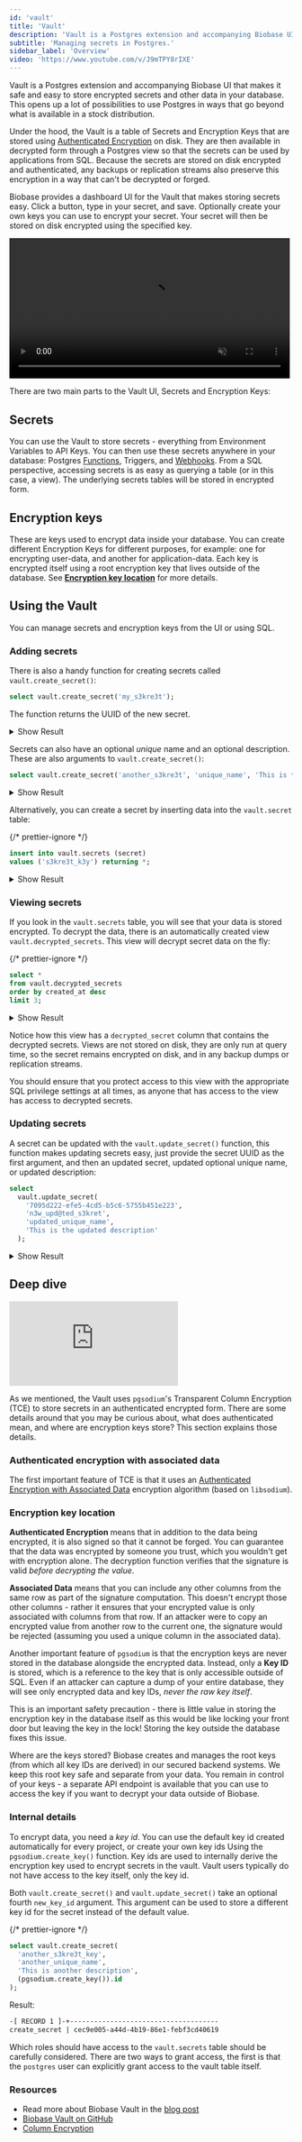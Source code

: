 ```yaml
---
id: 'vault'
title: 'Vault'
description: 'Vault is a Postgres extension and accompanying Biobase UI that makes it safe and easy to store encrypted secrets.'
subtitle: 'Managing secrets in Postgres.'
sidebar_label: 'Overview'
video: 'https://www.youtube.com/v/J9mTPY8rIXE'
---
```


Vault is a Postgres extension and accompanying Biobase UI that makes it safe and easy to store encrypted secrets and other data in your database. This opens up a lot of possibilities to use Postgres in ways that go beyond what is available in a stock distribution.

Under the hood, the Vault is a table of Secrets and Encryption Keys that are stored using [Authenticated Encryption](https://en.wikipedia.org/wiki/Authenticated_encryption) on disk. They are then available in decrypted form through a Postgres view so that the secrets can be used by applications from SQL. Because the secrets are stored on disk encrypted and authenticated, any backups or replication streams also preserve this encryption in a way that can't be decrypted or forged.

Biobase provides a dashboard UI for the Vault that makes storing secrets easy. Click a button, type in your secret, and save. Optionally create your own keys you can use to encrypt your secret. Your secret will then be stored on disk encrypted using the specified key.

<video width="99%" muted playsInline controls="true">
  <source
    src="/docs/img/guides/database/vault-hello-compressed.mp4"
    type="video/mp4"
    muted
    playsInline
  />
</video>

There are two main parts to the Vault UI, Secrets and Encryption Keys:

## Secrets

You can use the Vault to store secrets - everything from Environment Variables to API Keys. You can then use these secrets anywhere in your database: Postgres [Functions](/docs/guides/database/functions), Triggers, and [Webhooks](/docs/guides/database/webhooks). From a SQL perspective, accessing secrets is as easy as querying a table (or in this case, a view). The underlying secrets tables will be stored in encrypted form.

## Encryption keys

These are keys used to encrypt data inside your database. You can create different Encryption Keys for different purposes, for example: one for encrypting user-data, and another for application-data. Each key is encrypted itself using a root encryption key that lives outside of the database. See **[Encryption key location](#encryption-key-location)** for more details.

## Using the Vault

You can manage secrets and encryption keys from the UI or using SQL.

### Adding secrets

There is also a handy function for creating secrets called `vault.create_secret()`:

```sql
select vault.create_secret('my_s3kre3t');
```

The function returns the UUID of the new secret.

<details>
<summary>Show Result</summary>

```sql
-[ RECORD 1 ]-+-------------------------------------
create_secret | c9b00867-ca8b-44fc-a81d-d20b8169be17
```

</details>

Secrets can also have an optional _unique_ name and an optional description. These are also arguments to `vault.create_secret()`:

```sql
select vault.create_secret('another_s3kre3t', 'unique_name', 'This is the description');
```

<details>
<summary>Show Result</summary>

```sql
-[ RECORD 1 ]-----------------------------------------------------------------
id          | 7095d222-efe5-4cd5-b5c6-5755b451e223
name        | unique_name
description | This is the description
secret      | 3mMeOcoG84a5F2uOfy2ugWYDp9sdxvCTmi6kTeT97bvA8rCEsG5DWWZtTU8VVeE=
key_id      | c62da7a0-b85d-471d-8ea7-52aae21d7354
nonce       | \x9f2d60954ba5eb566445736e0760b0e3
created_at  | 2022-12-14 02:34:23.85159+00
updated_at  | 2022-12-14 02:34:23.85159+00
```

</details>

Alternatively, you can create a secret by inserting data into the `vault.secret` table:

{/* prettier-ignore */}
```sql
insert into vault.secrets (secret)
values ('s3kre3t_k3y') returning *;
```

<details>
<summary>Show Result</summary>

```sql
-[ RECORD 1 ]-------------------------------------------------------------
id          | d91596b8-1047-446c-b9c0-66d98af6d001
name        |
description |
secret      | S02eXS9BBY+kE3r621IS8beAytEEtj+dDHjs9/0AoMy7HTbog+ylxcS22A==
key_id      | 7f5ad44b-6bd5-4c99-9f68-4b6c7486f927
nonce       | \x3aa2e92f9808e496aa4163a59304b895
created_at  | 2022-12-14 02:29:21.3625+00
updated_at  | 2022-12-14 02:29:21.3625+00
```

</details>

### Viewing secrets

If you look in the `vault.secrets` table, you will see that your data is stored encrypted. To decrypt the data, there is an automatically created view `vault.decrypted_secrets`. This view will decrypt secret data on the fly:

{/* prettier-ignore */}
```sql
select * 
from vault.decrypted_secrets 
order by created_at desc 
limit 3;
```

<details>
<summary>Show Result</summary>

```sql
-[ RECORD 1 ]----+-----------------------------------------------------------------
id               | 7095d222-efe5-4cd5-b5c6-5755b451e223
name             | unique_name
description      | This is the description
secret           | 3mMeOcoG84a5F2uOfy2ugWYDp9sdxvCTmi6kTeT97bvA8rCEsG5DWWZtTU8VVeE=
decrypted_secret | another_s3kre3t
key_id           | c62da7a0-b85d-471d-8ea7-52aae21d7354
nonce            | \x9f2d60954ba5eb566445736e0760b0e3
created_at       | 2022-12-14 02:34:23.85159+00
updated_at       | 2022-12-14 02:34:23.85159+00
-[ RECORD 2 ]----+-----------------------------------------------------------------
id               | c9b00867-ca8b-44fc-a81d-d20b8169be17
name             |
description      |
secret           | a1CE4vXwQ53+N9bllJj1D7fasm59ykohjb7K90PPsRFUd9IbBdxIGZNoSQLIXl4=
decrypted_secret | another_s3kre3t
key_id           | 8c72b05e-b931-4372-abf9-a09cfad18489
nonce            | \x1d3b2761548c4efb2d29ca11d44aa22f
created_at       | 2022-12-14 02:32:50.58921+00
updated_at       | 2022-12-14 02:32:50.58921+00
-[ RECORD 3 ]----+-----------------------------------------------------------------
id               | d91596b8-1047-446c-b9c0-66d98af6d001
name             |
description      |
secret           | S02eXS9BBY+kE3r621IS8beAytEEtj+dDHjs9/0AoMy7HTbog+ylxcS22A==
decrypted_secret | s3kre3t_k3y
key_id           | 7f5ad44b-6bd5-4c99-9f68-4b6c7486f927
nonce            | \x3aa2e92f9808e496aa4163a59304b895
created_at       | 2022-12-14 02:29:21.3625+00
updated_at       | 2022-12-14 02:29:21.3625+00
```

</details>

Notice how this view has a `decrypted_secret` column that contains the decrypted secrets. Views are not stored on disk, they are only run at query time, so the secret remains encrypted on disk, and in any backup dumps or replication streams.

You should ensure that you protect access to this view with the appropriate SQL privilege settings at all times, as anyone that has access to the view has access to decrypted secrets.

### Updating secrets

A secret can be updated with the `vault.update_secret()` function, this function makes updating secrets easy, just provide the secret UUID as the first argument, and then an updated secret, updated optional unique name, or updated description:

```sql
select
  vault.update_secret(
    '7095d222-efe5-4cd5-b5c6-5755b451e223',
    'n3w_upd@ted_s3kret',
    'updated_unique_name',
    'This is the updated description'
  );
```

<details>
<summary>Show Result</summary>

```sql
-[ RECORD 1 ]-+-
update_secret |

postgres=> select * from vault.decrypted_secrets where id = '7095d222-efe5-4cd5-b5c6-5755b451e223';
-[ RECORD 1 ]----+---------------------------------------------------------------------
id               | 7095d222-efe5-4cd5-b5c6-5755b451e223
name             | updated_unique_name
description      | This is the updated description
secret           | lhb3HBFxF+qJzp/HHCwhjl4QFb5dYDsIQEm35DaZQOovdkgp2iy6UMufTKJGH4ThMrU=
decrypted_secret | n3w_upd@ted_s3kret
key_id           | c62da7a0-b85d-471d-8ea7-52aae21d7354
nonce            | \x9f2d60954ba5eb566445736e0760b0e3
created_at       | 2022-12-14 02:34:23.85159+00
updated_at       | 2022-12-14 02:51:13.938396+00
```

</details>

## Deep dive

<div className="video-container">
  <iframe
    src="https://www.youtube-nocookie.com/embed/QHLPNDrdN2w"
    title="YouTube video player"
    frameborder="0"
    allow="accelerometer; autoplay; clipboard-write; encrypted-media; gyroscope; picture-in-picture"
    allowfullscreen
  ></iframe>
</div>

As we mentioned, the Vault uses `pgsodium`'s Transparent Column Encryption (TCE) to store secrets in an authenticated encrypted form. There are some details around that you may be curious about, what does authenticated mean, and where are encryption keys store? This section explains those details.

### Authenticated encryption with associated data

The first important feature of TCE is that it uses an [Authenticated Encryption with Associated Data](<https://en.wikipedia.org/wiki/Authenticated_encryption#Authenticated_encryption_with_associated_data_(AEAD)>) encryption algorithm (based on `libsodium`).

### Encryption key location

**Authenticated Encryption** means that in addition to the data being encrypted, it is also signed so that it cannot be forged. You can guarantee that the data was encrypted by someone you trust, which you wouldn't get with encryption alone. The decryption function verifies that the signature is valid _before decrypting the value_.

**Associated Data** means that you can include any other columns from the same row as part of the signature computation. This doesn't encrypt those other columns - rather it ensures that your encrypted value is only associated with columns from that row. If an attacker were to copy an encrypted value from another row to the current one, the signature would be rejected (assuming you used a unique column in the associated data).

Another important feature of `pgsodium` is that the encryption keys are never stored in the database alongside the encrypted data. Instead, only a **Key ID** is stored, which is a reference to the key that is only accessible outside of SQL. Even if an attacker can capture a dump of your entire database, they will see only encrypted data and key IDs, _never the raw key itself_.

This is an important safety precaution - there is little value in storing the encryption key in the database itself as this would be like locking your front door but leaving the key in the lock! Storing the key outside the database fixes this issue.

Where are the keys stored? Biobase creates and manages the root keys (from which all key IDs are derived) in our secured backend systems. We keep this root key safe and separate from your data. You remain in control of your keys - a separate API endpoint is available that you can use to access the key if you want to decrypt your data outside of Biobase.

### Internal details

To encrypt data, you need a _key id_. You can use the default key id created automatically for every project, or create your own key ids Using the `pgsodium.create_key()` function. Key ids are used to internally derive the encryption key used to encrypt secrets in the vault. Vault users typically do not have access to the key itself, only the key id.

Both `vault.create_secret()` and `vault.update_secret()` take an optional fourth `new_key_id` argument. This argument can be used to store a different key id for the secret instead of the default value.

{/* prettier-ignore */}
```sql
select vault.create_secret(
  'another_s3kre3t_key', 
  'another_unique_name',
  'This is another description',
  (pgsodium.create_key()).id
);
```

Result:

```sh
-[ RECORD 1 ]-+-------------------------------------
create_secret | cec9e005-a44d-4b19-86e1-febf3cd40619
```

Which roles should have access to the `vault.secrets` table should be carefully considered. There are two ways to grant access, the first is that the `postgres` user can explicitly grant access to the vault table itself.

### Resources

- Read more about Biobase Vault in the [blog post](https://biobase.studio/blog/vault-now-in-beta)
- [Biobase Vault on GitHub](https://github.com/biobase-ai/vault)
- [Column Encryption](/docs/guides/database/column-encryption)
